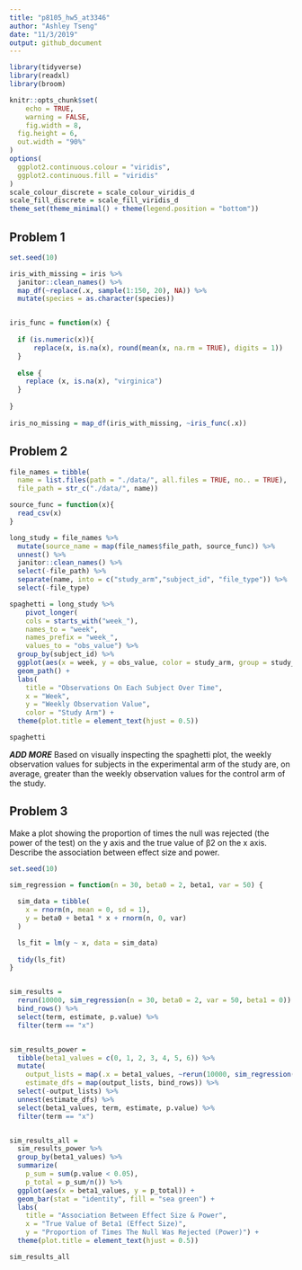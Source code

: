 ```yaml
---
title: "p8105_hw5_at3346"
author: "Ashley Tseng"
date: "11/3/2019"
output: github_document
---
```


```r
library(tidyverse)
library(readxl)
library(broom)

knitr::opts_chunk$set(
	echo = TRUE,
	warning = FALSE,
	fig.width = 8, 
  fig.height = 6,
  out.width = "90%"
)
options(
  ggplot2.continuous.colour = "viridis",
  ggplot2.continuous.fill = "viridis"
)
scale_colour_discrete = scale_colour_viridis_d
scale_fill_discrete = scale_fill_viridis_d
theme_set(theme_minimal() + theme(legend.position = "bottom"))
```


## Problem 1
```r
set.seed(10)

iris_with_missing = iris %>% 
  janitor::clean_names() %>% 
  map_df(~replace(.x, sample(1:150, 20), NA)) %>%
  mutate(species = as.character(species))


iris_func = function(x) { 
  
  if (is.numeric(x)){
      replace(x, is.na(x), round(mean(x, na.rm = TRUE), digits = 1))
  }
  
  else {
    replace (x, is.na(x), "virginica")
  }
  
}
  
iris_no_missing = map_df(iris_with_missing, ~iris_func(.x))
```



## Problem 2
```r
file_names = tibble(
  name = list.files(path = "./data/", all.files = TRUE, no.. = TRUE),
  file_path = str_c("./data/", name))

source_func = function(x){
  read_csv(x)
}

long_study = file_names %>% 
  mutate(source_name = map(file_names$file_path, source_func)) %>% 
  unnest() %>% 
  janitor::clean_names() %>% 
  select(-file_path) %>% 
  separate(name, into = c("study_arm","subject_id", "file_type")) %>%
  select(-file_type)
```


```r
spaghetti = long_study %>% 
    pivot_longer(
    cols = starts_with("week_"),
    names_to = "week",
    names_prefix = "week_",
    values_to = "obs_value") %>% 
  group_by(subject_id) %>% 
  ggplot(aes(x = week, y = obs_value, color = study_arm, group = study_arm)) + 
  geom_path() +
  labs(
    title = "Observations On Each Subject Over Time",
    x = "Week",
    y = "Weekly Observation Value",
    color = "Study Arm") +
  theme(plot.title = element_text(hjust = 0.5))

spaghetti
```


***ADD MORE***
Based on visually inspecting the spaghetti plot, the weekly observation values for subjects in the experimental arm of the study are, on average, greater than the weekly observation values for the control arm of the study. 



## Problem 3

Make a plot showing the proportion of times the null was rejected (the power of the test) on the y axis and the true value of β2 on the x axis. Describe the association between effect size and power.
```r
set.seed(10)

sim_regression = function(n = 30, beta0 = 2, beta1, var = 50) {
  
  sim_data = tibble(
    x = rnorm(n, mean = 0, sd = 1),
    y = beta0 + beta1 * x + rnorm(n, 0, var)
  )

  ls_fit = lm(y ~ x, data = sim_data)
  
  tidy(ls_fit)
}


sim_results = 
  rerun(10000, sim_regression(n = 30, beta0 = 2, var = 50, beta1 = 0)) %>% 
  bind_rows() %>% 
  select(term, estimate, p.value) %>% 
  filter(term == "x")


sim_results_power = 
  tibble(beta1_values = c(0, 1, 2, 3, 4, 5, 6)) %>% 
  mutate(
    output_lists = map(.x = beta1_values, ~rerun(10000, sim_regression(beta1 = .x))),
    estimate_dfs = map(output_lists, bind_rows)) %>% 
  select(-output_lists) %>% 
  unnest(estimate_dfs) %>% 
  select(beta1_values, term, estimate, p.value) %>% 
  filter(term == "x") 


sim_results_all =
  sim_results_power %>% 
  group_by(beta1_values) %>% 
  summarize(
    p_sum = sum(p.value < 0.05),
    p_total = p_sum/n()) %>% 
  ggplot(aes(x = beta1_values, y = p_total)) + 
  geom_bar(stat = "identity", fill = "sea green") +
  labs(
    title = "Association Between Effect Size & Power",
    x = "True Value of Beta1 (Effect Size)",
    y = "Proportion of Times The Null Was Rejected (Power)") +
  theme(plot.title = element_text(hjust = 0.5))

sim_results_all
```

